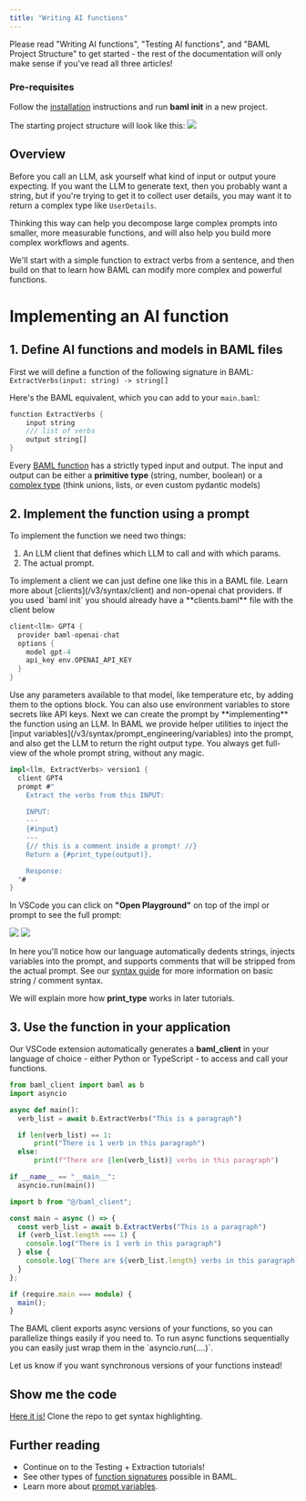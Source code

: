 ```yaml
---
title: "Writing AI functions"
---
```


<Warning>
Please read "Writing AI functions", "Testing AI functions", and "BAML Project
Structure" to get started - the rest of the documentation will only make sense
if you've read all three articles!
</Warning>

### Pre-requisites

Follow the [installation](/v3/home/installation) instructions and run **baml init** in a new project.

The starting project structure will look like this:
<img src="/images/v3/baml_init.png" />

## Overview

Before you call an LLM, ask yourself what kind of input or output youre
expecting. If you want the LLM to generate text, then you probably want a
string, but if you're trying to get it to collect user details, you may want it
to return a complex type like `UserDetails`.

Thinking this way can help you decompose large complex prompts into smaller,
more measurable functions, and will also help you build more complex workflows
and agents.

We'll start with a simple function to extract verbs from a sentence, and then
build on that to learn how BAML can modify more complex and powerful functions.

# Implementing an AI function

## 1. Define AI functions and models in BAML files

First we will define a function of the following signature in BAML:
`ExtractVerbs(input: string) -> string[]`

Here's the BAML equivalent, which you can add to your `main.baml`:

```rust baml_src/main.baml
function ExtractVerbs {
    input string
    /// list of verbs
    output string[]
}
```
 

Every [BAML function](/v3/syntax/function) has a strictly typed input and
output. The input and output can be either a **primitive type** (string, number,
boolean) or a [complex type](/v3/syntax/type) (think unions, lists, or even
custom pydantic models)

## 2. Implement the function using a prompt

To implement the function we need two things:

1. An LLM client that defines which LLM to call and with which params.
2. The actual prompt.

<Steps>
<Step title="Define the LLM client">
To implement a client we can just define one like this in a BAML file. Learn more about [clients](/v3/syntax/client) and non-openai chat providers.

<Tip>
If you used `baml init` you should already have a **clients.baml** file with the client below
</Tip>

```rust baml_src/clients.baml
client<llm> GPT4 {
  provider baml-openai-chat
  options {
    model gpt-4 
    api_key env.OPENAI_API_KEY
  }
}
```
<Tip>
Use any parameters available to that model, like temperature etc, by adding them to the options block. You can also use environment variables to store secrets like API keys.
</Tip>
</Step>
<Step title="Define a prompt">
Next we can create the prompt by **implementing** the function using an LLM.
In BAML we provide helper utilities to inject the [input variables](/v3/syntax/prompt_engineering/variables) into the prompt, and also get the LLM to return the right output type. You always get full-view of the whole prompt string, without any magic.

```rust
impl<llm, ExtractVerbs> version1 {
  client GPT4
  prompt #"
    Extract the verbs from this INPUT:
 
    INPUT:
    ---
    {#input}
    ---
    {// this is a comment inside a prompt! //}
    Return a {#print_type(output)}.

    Response:
  "#
}
```

In VSCode you can click on **"Open Playground"** on top of the impl or prompt to see the full prompt:

<img src="/images/v3/open_playground.png" />

<img src="/images/v3/extractverbs_playground.png" />

In here you'll notice how our language automatically dedents strings, injects variables into the prompt, and supports comments that will be stripped from the actual prompt. See our [syntax guide](/v3/syntax/strings) for more information on basic string / comment syntax.

We will explain more how **print_type** works in later tutorials.

</Step>
</Steps>

## 3. Use the function in your application

Our VSCode extension automatically generates a **baml_client** in your language of choice - either Python or TypeScript - to access and call your functions.

<CodeGroup>

```python Python
from baml_client import baml as b
import asyncio

async def main():
  verb_list = await b.ExtractVerbs("This is a paragraph")

  if len(verb_list) == 1:
      print("There is 1 verb in this paragraph")
  else:
      print(f"There are {len(verb_list)} verbs in this paragraph")

if __name__ == "__main__":
  asyncio.run(main())
```

```typescript TypeScript
import b from "@/baml_client";

const main = async () => {
  const verb_list = await b.ExtractVerbs("This is a paragraph")
  if (verb_list.length === 1) {
    console.log("There is 1 verb in this paragraph")
  } else {
    console.log(`There are ${verb_list.length} verbs in this paragraph`)
  }
};

if (require.main === module) {
  main();
}
```

</CodeGroup>

<Accordion title="What are these awaits or async things?">
  The BAML client exports async versions of your functions, so you can parallelize things easily if you need to. To run async functions sequentially you can easily just wrap them in the `asyncio.run(....)`. 
  
  Let us know if you want synchronous versions of your functions instead!
</Accordion>

## Show me the code
[Here it is!](https://github.com/BoundaryML/baml-examples/tree/main/hello-world) Clone the repo to get syntax highlighting.

## Further reading
- Continue on to the Testing + Extraction tutorials!
- See other types of [function signatures](/v3/syntax/function) possible in BAML.
- Learn more about [prompt variables](/v3/syntax/prompt_engineering/variables).

